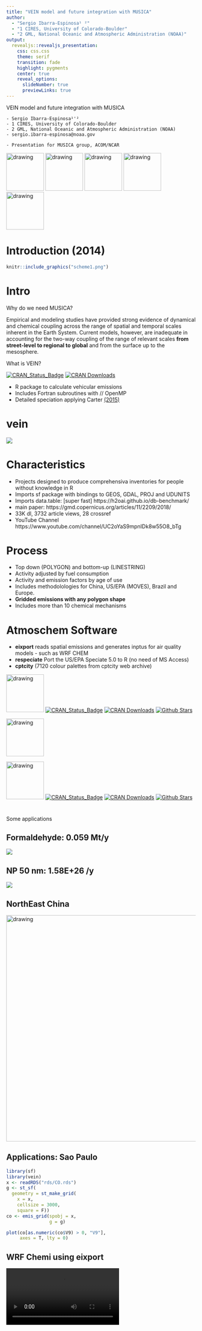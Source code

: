 ```yaml
---
title: "VEIN model and future integration with MUSICA"
author: 
  - "Sergio Ibarra-Espinosa¹ ²"
  - "1 CIRES, University of Colorado-Boulder"
  - "2 GML, National Oceanic and Atmospheric Administration (NOAA)"
output:
  revealjs::revealjs_presentation:
    css: css.css
    theme: serif
    transition: fade
    highlight: pygments
    center: true
    reveal_options:
      slideNumber: true
      previewLinks: true
---
```




<div id="center">

VEIN model and future integration with MUSICA

    - Sergio Ibarra-Espinosa¹'²
    - 1 CIRES, University of Colorado-Boulder
    - 2 GML, National Oceanic and Atmospheric Administration (NOAA)
    - sergio.ibarra-espinosa@noaa.gov
    
    - Presentation for MUSICA group, ACOM/NCAR

</div>

<img src="https://atmoschem.github.io/vein/reference/figures/logo.png" alt="drawing" height="100"/>
<img src="logo.png" alt="drawing" height="100"/>
<img src="https://atmoschem.github.io/eixport/reference/figures/logo.gif" alt="drawing" height="100"/>
<img src="https://www2.acom.ucar.edu/sites/default/files/styles/extra_large/public/images/MUSICAlogo_0.png" alt="drawing" height="100"/>
<img src="https://ruc.noaa.gov/wrf/wrf-chem/wrfchem_logo.png" alt="drawing" height="100"/>



# Introduction (2014)

```r
knitr::include_graphics("scheme1.png")
```


# Intro

<div id="left">
Why do we need MUSICA? 


<div id="h3">
Empirical and modeling studies have provided strong evidence of dynamical and chemical coupling across the range of     spatial and temporal scales inherent in the Earth System. Current models, however, are inadequate in accounting for     the two-way coupling of the range of relevant scales **from street-level to regional to global** and from the surface   up to the mesosphere.
</div>

</div>

<div id="right">
What is VEIN? 

<div id="h3">
[![CRAN_Status_Badge](http://www.r-pkg.org/badges/version/vein)](http://cran.r-project.org/web/packages/vein) 
[![CRAN Downloads](http://cranlogs.r-pkg.org/badges/grand-total/vein?color=orange)](http://cran.r-project.org/package=vein)

- R package to calculate vehicular emissions
- Includes Fortran subroutines with // OpenMP
- Detailed speciation applying Carter [(2015)](https://www.tandfonline.com/doi/full/10.1080/10962247.2015.1013646)
</div>

</div>


# vein

![](https://atmoschem.github.io/all.gif)


# Characteristics

- Projects designed to produce comprehensiva inventories for people without knowledge in R 
- Imports sf package with bindings to GEOS, GDAL, PROJ and UDUNITS
- Imports data.table: [super fast] https://h2oai.github.io/db-benchmark/
- main paper: https://gmd.copernicus.org/articles/11/2209/2018/
- 33K dl, 3732 article views, 28 crossref
- YouTube Channel https://www.youtube.com/channel/UC2oYaS9mpnIDk8w55O8_bTg

# Process

- Top down (POLYGON) and bottom-up (LINESTRING)
- Activity adjusted by fuel consumption
- Activity and emission factors by age of use
- Includes methodolologies for China, US/EPA (MOVES), Brazil and Europe.
- **Gridded emissions with any polygon shape**
- Includes more than 10 chemical mechanisms

# Atmoschem Software


<div id="left">
- **eixport** reads spatial emissions and generates inptus for air quality models - such as WRF CHEM
- **respeciate** Port the US/EPA Speciate 5.0 to R (no need of MS Access)
- **cptcity** (7120 colour palettes from cptcity web archive)
</div>

<div id="right"><img src="https://atmoschem.github.io/eixport/reference/figures/logo.gif" alt="drawing" width="100"/>
[![CRAN_Status_Badge](http://www.r-pkg.org/badges/version/eixport)](http://cran.r-project.org/web/packages/eixport) 
[![CRAN Downloads](http://cranlogs.r-pkg.org/badges/grand-total/eixport?color=orange)](http://cran.r-project.org/package=eixport)
[![Github Stars](https://img.shields.io/github/stars/atmoschem/eixport.svg?style=social&label=Github)](https://github.com/atmoschem/eixport)

<img src="logo.png" alt="drawing" width="100"/>

<img src="https://camo.githubusercontent.com/43369365a280712734504191f0cedc3a6fb34844686089b30c726179810704eb/68747470733a2f2f692e696d6775722e636f6d2f347639574d51762e676966" alt="drawing" width="100"/>
[![CRAN_Status_Badge](http://www.r-pkg.org/badges/version/cptcity)](http://cran.r-project.org/web/packages/cptcity) 
[![CRAN Downloads](http://cranlogs.r-pkg.org/badges/grand-total/cptcity?color=orange)](http://cran.r-project.org/package=cptcity)
[![Github Stars](https://img.shields.io/github/stars/ibarraespinosa/cptcity.svg?style=social&label=Github)](https://github.com/ibarraespinosa/cptcity)
</div>



# 
<div id="center2">

Some applications
</div>



## Formaldehyde: 0.059 Mt/y


![](figuras/PM25.png)


## NP 50 nm: 1.58E+26 /y


![](figuras/N_50nm_urban.png)

## NorthEast China

<img src="figuras/fig7.png" alt="drawing" height="600"/>


## Applications: Sao Paulo

<div id="left">


```r
library(sf)
library(vein)
x <- readRDS("rds/CO.rds")
g <- st_sf(
  geometry = st_make_grid(
    x = x,
    cellsize = 3000, 
    square = F))
co <- emis_grid(spobj = x,
                g = g)
```

</div>

<div id="right">

```r
plot(co[as.numeric(co$V9) > 0, "V9"],
     axes = T, lty = 0)

```

</div>


## WRF Chemi using eixport

<video controls>
<source src="wrfc.mp4" type="video/mp4">
Your browser does not support the video tag.
</video>

- **eixport** reads spatial emissions and generates inptus for air quality models such as WRF CHEM
- <img src="https://atmoschem.github.io/eixport/reference/figures/logo.gif" alt="drawing" width="100"/>
[![CRAN_Status_Badge](http://www.r-pkg.org/badges/version/eixport)](http://cran.r-project.org/web/packages/eixport) 
[![CRAN Downloads](http://cranlogs.r-pkg.org/badges/grand-total/eixport?color=orange)](http://cran.r-project.org/package=eixport)
[![Package Status](https://img.shields.io/badge/lifecycle-maturing-blue.svg)](https://www.tidyverse.org/lifecycle/#maturing)
[![Github Stars](https://img.shields.io/github/stars/atmoschem/eixport.svg?style=social&label=Github)](https://github.com/atmoschem/eixport)

# 
<div id="center2">

Integration with US/EPA MOVES
</div>

## Recent Research: Integration of MOVES and VEIN:

- MOVES is the official vehicular emissions model for US. Runs on Windows, written in Java/SQL with MariaDB. VEIN is very versatile, ideal for traffic flow at streets. Currently has two approaches: 
- **1** Estimation using Windows with MOVES >3.0 installed. Emission factors are accessed using SQL in R.
- **2** Estimation using any OS. Emission factors are exported from Windows as .csv.gz and read with `data.table::fread`.
- Paper will be submitted to GMD (under development)

## Screenshots

```r
vein::get_project(directory = "sacramento", case = "moves")
```


<div id="left">

```r
knitr::include_graphics("figuras/main.png")
```

</div>

<div id="right">


```r
knitr::include_graphics("figuras/moves1.png")
```

</div>

## Sacramento County 2017

<div id="left">
<div id="h4">
- Traffic flow for a 4-stage travel demand model output for Sacramento Area, extracted for Sacramento County.'
- Traffic flow is for 2016 from CARB. 
- Traffic flow is total traffic volume 08:00-09:00.  
- Vehicular composition based on baltimore.
- Fuel consumption for 2017.
- Emission factors from Baltimore 2017.
- Temporal factors from hourly VMT MOVES Baltimore.
- Assumed BPR parameters.
</div>
</div>

<div id="right">

```r
net <- readRDS("rds/net.rds")
net <- st_transform(net, 4326)

mapview::mapview(net["PC"], 
                 color = cptcity::cpt(pal = "mpl_viridis"),
                 legend = FALSE)
```
</div>

## Speed parameters


<div id="left">

```r
knitr::include_graphics("figuras/SPEED.png")
```

</div>

<div id="right">


```r
knitr::include_graphics("figuras/SPEEDBIN.png")
```

</div>


## Emissions


<div id="left">

```r
knitr::include_graphics("figuras/emisac.png")
```

</div>

<div id="right">

```r
knitr::include_graphics("figuras/no2mov.png")
```

</div>


## Spatial Emissions


```r
library(sf)
library(vein)
co <- readRDS("rds/pollutantID_2.rds")
l8 <- co[as.numeric(co$H8) > 0,"H8"]
g <- st_sf(
  geometry = st_make_grid(
    x = l8,
    cellsize = 3000, 
    square = F))
gco <- emis_grid(spobj = l8,
                g = g)
grid <- gco[as.numeric(gco$H8) > 0,"H8"]
mapview::mapview(l8, 
                 col.regions = cptcity::cpt(pal = "mpl_inferno"),
                 legend = FALSE) + mapview::mapview(grid, 
                 legend = FALSE)
```


# 
<div id="center2">

Some advances using MUSICA
</div>


## MUSICA run over South America

```r
knitr::include_graphics("figuras/o3mus5.png")
```

## Geometry

- The idea is to re-construct geometry from the NetCDF file.
- Generate Well Known Text POLYGON, example:

```r
POLYGON ((274.6966 -59.03607, 274.8997 -59.00577, 274.9453 -58.88916, 274.7924 -58.79595, 274.5942 -58.8158, 274.5485 -58.93235, 274.5485 -58.93235, 274.5485 -58.93235, 274.5485 -58.93235, 274.5485 -58.93235, 274.6966 -59.03607))

```

Corner Coordinates:

```r
nc <- nc_open("/glade/p/cgd/amp/patc/GRID_REPO/ne0np4.SAMwrf01.ne30x2/grids/SAMwrf01_ne30x2_np4_SCRIP.nc")
lat <- ncdf4::ncvar_get(nc, "grid_corner_lat")
lat <- rbind(lat, lat[1, i])

lon <- ncdf4::ncvar_get(nc, "grid_corner_lon")
lon <- rbind(lon, lon[1, i])
geo <- sf::st_polygon(list(cbind(lon, lat)))

```

## Time series


```r
knitr::include_graphics("musser.png")
```

## 2014-08-18



<div id="left">

```r
knitr::include_graphics("sao3.png")
```

</div>

<div id="right">

```r
knitr::include_graphics("sapm.png")
```

</div>


## VEIN emissions


```r
knitr::include_graphics("comus.png")
```


## VEIN emissions


```r
knitr::include_graphics("nomus.png")
```

# 
<div id="center2">

Gracias!

    - https://ibarraespinosa.github.io/
    - sergio.ibarra-espinosa@noaa.gov
    - https://scholar.google.com.br/citations?user=8ohZGHEAAAAJ
    - https://github.com/ibarraespinosa
    - https://www.researchgate.net/profile/Sergio_Ibarra-Espinosa
    - https://orcid.org/0000-0002-3162-1905


</div>

